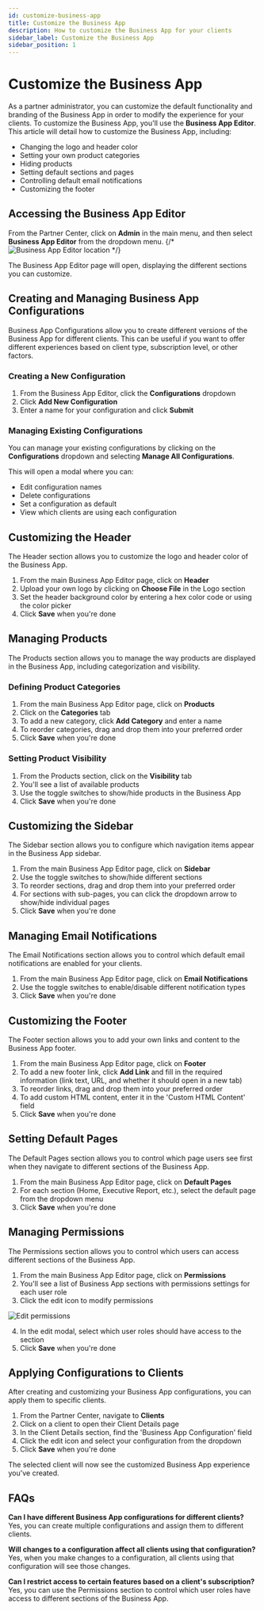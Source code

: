 ```yaml
---
id: customize-business-app
title: Customize the Business App
description: How to customize the Business App for your clients
sidebar_label: Customize the Business App
sidebar_position: 1
---
```


# Customize the Business App

As a partner administrator, you can customize the default functionality and branding of the Business App in order to modify the experience for your clients. To customize the Business App, you'll use the **Business App Editor**. This article will detail how to customize the Business App, including:

* Changing the logo and header color
* Setting your own product categories
* Hiding products
* Setting default sections and pages
* Controlling default email notifications
* Customizing the footer

## Accessing the Business App Editor

From the Partner Center, click on **Admin** in the main menu, and then select **Business App Editor** from the dropdown menu.
{/* ![Business App Editor location](/img/business-app/business-app-editor-location.jpg) */}

The Business App Editor page will open, displaying the different sections you can customize.

## Creating and Managing Business App Configurations

Business App Configurations allow you to create different versions of the Business App for different clients. This can be useful if you want to offer different experiences based on client type, subscription level, or other factors.

### Creating a New Configuration

1. From the Business App Editor, click the **Configurations** dropdown
2. Click **Add New Configuration**
3. Enter a name for your configuration and click **Submit**

### Managing Existing Configurations

You can manage your existing configurations by clicking on the **Configurations** dropdown and selecting **Manage All Configurations**.

This will open a modal where you can:
* Edit configuration names
* Delete configurations
* Set a configuration as default
* View which clients are using each configuration

## Customizing the Header

The Header section allows you to customize the logo and header color of the Business App.

1. From the main Business App Editor page, click on **Header**
2. Upload your own logo by clicking on **Choose File** in the Logo section
3. Set the header background color by entering a hex color code or using the color picker
4. Click **Save** when you're done

## Managing Products

The Products section allows you to manage the way products are displayed in the Business App, including categorization and visibility.

### Defining Product Categories

1. From the main Business App Editor page, click on **Products**
2. Click on the **Categories** tab
3. To add a new category, click **Add Category** and enter a name
4. To reorder categories, drag and drop them into your preferred order
5. Click **Save** when you're done

### Setting Product Visibility

1. From the Products section, click on the **Visibility** tab
2. You'll see a list of available products
3. Use the toggle switches to show/hide products in the Business App
4. Click **Save** when you're done

## Customizing the Sidebar

The Sidebar section allows you to configure which navigation items appear in the Business App sidebar.

1. From the main Business App Editor page, click on **Sidebar**
2. Use the toggle switches to show/hide different sections
3. To reorder sections, drag and drop them into your preferred order
4. For sections with sub-pages, you can click the dropdown arrow to show/hide individual pages
5. Click **Save** when you're done

## Managing Email Notifications

The Email Notifications section allows you to control which default email notifications are enabled for your clients.

1. From the main Business App Editor page, click on **Email Notifications**
2. Use the toggle switches to enable/disable different notification types
3. Click **Save** when you're done

## Customizing the Footer

The Footer section allows you to add your own links and content to the Business App footer.

1. From the main Business App Editor page, click on **Footer**
2. To add a new footer link, click **Add Link** and fill in the required information (link text, URL, and whether it should open in a new tab)
3. To reorder links, drag and drop them into your preferred order
4. To add custom HTML content, enter it in the 'Custom HTML Content' field
5. Click **Save** when you're done

## Setting Default Pages

The Default Pages section allows you to control which page users see first when they navigate to different sections of the Business App.

1. From the main Business App Editor page, click on **Default Pages**
2. For each section (Home, Executive Report, etc.), select the default page from the dropdown menu
3. Click **Save** when you're done

## Managing Permissions

The Permissions section allows you to control which users can access different sections of the Business App.

1. From the main Business App Editor page, click on **Permissions**
2. You'll see a list of Business App sections with permissions settings for each user role
3. Click the edit icon to modify permissions

![Edit permissions](/img/business-app/edit-permissions.jpg)

4. In the edit modal, select which user roles should have access to the section
5. Click **Save** when you're done

## Applying Configurations to Clients

After creating and customizing your Business App configurations, you can apply them to specific clients.

1. From the Partner Center, navigate to **Clients**
2. Click on a client to open their Client Details page
3. In the Client Details section, find the 'Business App Configuration' field
4. Click the edit icon and select your configuration from the dropdown
5. Click **Save** when you're done

The selected client will now see the customized Business App experience you've created.

## FAQs

**Can I have different Business App configurations for different clients?**
Yes, you can create multiple configurations and assign them to different clients.

**Will changes to a configuration affect all clients using that configuration?**
Yes, when you make changes to a configuration, all clients using that configuration will see those changes.

**Can I restrict access to certain features based on a client's subscription?**
Yes, you can use the Permissions section to control which user roles have access to different sections of the Business App.